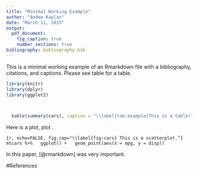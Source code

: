 ```yaml
---
title: "Minimal Working Example"
author: "Andee Kaplan"
date: "March 11, 2015"
output:
  pdf_document:
    fig_caption: true
    number_sections: true
bibliography: bibliography.bib
---
```


This is a minimal working example of an Rmarkdown file with a bibliography, citations, and captions. Please see table \ref{tab:example} for a table.

```r
library(knitr)
library(dplyr)
library(ggplot2)


   
  kable(summary(cars), caption = "\\label{tab:example}This is a table!")

```

Here is a plot, plot \ref{fig:cars}.

```{r, echo=FALSE, fig.cap="\\label{fig:cars} This is a scatterplot."}
mtcars %>%
  ggplot() +
  geom_point(aes(x = mpg, y = disp))
```

In this paper, [@rmarkdown] was very important.

#References

